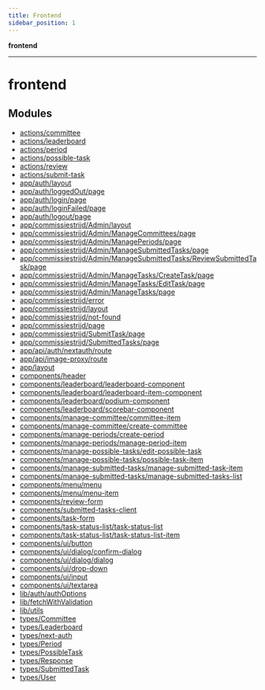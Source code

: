 ```yaml
---
title: Frontend
sidebar_position: 1
---
```


**frontend**

***

# frontend

## Modules

- [actions/committee](./Frontend/actions/committee)
- [actions/leaderboard](./Frontend/actions/leaderboard)
- [actions/period](./Frontend/actions/period)
- [actions/possible-task](./Frontend/actions/possible-task)
- [actions/review](./Frontend/actions/review)
- [actions/submit-task](./Frontend/actions/submit-task)
- [app/auth/layout](./Frontend/app/auth/layout)
- [app/auth/loggedOut/page](./Frontend/app/auth/loggedOut/page)
- [app/auth/login/page](./Frontend/app/auth/login/page)
- [app/auth/loginFailed/page](./Frontend/app/auth/loginFailed/page)
- [app/auth/logout/page](./Frontend/app/auth/logout/page)
- [app/commissiestrijd/Admin/layout](./Frontend/app/commissiestrijd/Admin/layout)
- [app/commissiestrijd/Admin/ManageCommittees/page](./Frontend/app/commissiestrijd/Admin/ManageCommittees/page)
- [app/commissiestrijd/Admin/ManagePeriods/page](./Frontend/app/commissiestrijd/Admin/ManagePeriods/page)
- [app/commissiestrijd/Admin/ManageSubmittedTasks/page](./Frontend/app/commissiestrijd/Admin/ManageSubmittedTasks/page)
- [app/commissiestrijd/Admin/ManageSubmittedTasks/ReviewSubmittedTask/page](./Frontend/app/commissiestrijd/Admin/ManageSubmittedTasks/ReviewSubmittedTask/page)
- [app/commissiestrijd/Admin/ManageTasks/CreateTask/page](./Frontend/app/commissiestrijd/Admin/ManageTasks/CreateTask/page)
- [app/commissiestrijd/Admin/ManageTasks/EditTask/page](./Frontend/app/commissiestrijd/Admin/ManageTasks/EditTask/page)
- [app/commissiestrijd/Admin/ManageTasks/page](./Frontend/app/commissiestrijd/Admin/ManageTasks/page)
- [app/commissiestrijd/error](./Frontend/app/commissiestrijd/error)
- [app/commissiestrijd/layout](./Frontend/app/commissiestrijd/layout)
- [app/commissiestrijd/not-found](./Frontend/app/commissiestrijd/not-found)
- [app/commissiestrijd/page](./Frontend/app/commissiestrijd/page)
- [app/commissiestrijd/SubmitTask/page](./Frontend/app/commissiestrijd/SubmitTask/page)
- [app/commissiestrijd/SubmittedTasks/page](./Frontend/app/commissiestrijd/SubmittedTasks/page)
- [app/api/auth/nextauth/route](./Frontend/app/api/auth/nextauth/route)
- [app/api/image-proxy/route](./Frontend/app/api/image-proxy/route)
- [app/layout](./Frontend/app/layout)
- [components/header](./Frontend/components/header)
- [components/leaderboard/leaderboard-component](./Frontend/components/leaderboard/leaderboard-component)
- [components/leaderboard/leaderboard-item-component](./Frontend/components/leaderboard/leaderboard-item-component)
- [components/leaderboard/podium-component](./Frontend/components/leaderboard/podium-component)
- [components/leaderboard/scorebar-component](./Frontend/components/leaderboard/scorebar-component)
- [components/manage-committee/committee-item](./Frontend/components/manage-committee/committee-item)
- [components/manage-committee/create-committee](./Frontend/components/manage-committee/create-committee)
- [components/manage-periods/create-period](./Frontend/components/manage-periods/create-period)
- [components/manage-periods/manage-period-item](./Frontend/components/manage-periods/manage-period-item)
- [components/manage-possible-tasks/edit-possible-task](./Frontend/components/manage-possible-tasks/edit-possible-task)
- [components/manage-possible-tasks/possible-task-item](./Frontend/components/manage-possible-tasks/possible-task-item)
- [components/manage-submitted-tasks/manage-submitted-task-item](./Frontend/components/manage-submitted-tasks/manage-submitted-task-item)
- [components/manage-submitted-tasks/manage-submitted-tasks-list](./Frontend/components/manage-submitted-tasks/manage-submitted-tasks-list)
- [components/menu/menu](./Frontend/components/menu/menu)
- [components/menu/menu-item](./Frontend/components/menu/menu-item)
- [components/review-form](./Frontend/components/review-form)
- [components/submitted-tasks-client](./Frontend/components/submitted-tasks-client)
- [components/task-form](./Frontend/components/task-form)
- [components/task-status-list/task-status-list](./Frontend/components/task-status-list/task-status-list)
- [components/task-status-list/task-status-list-item](./Frontend/components/task-status-list/task-status-list-item)
- [components/ui/button](./Frontend/components/ui/button)
- [components/ui/dialog/confirm-dialog](./Frontend/components/ui/dialog/confirm-dialog)
- [components/ui/dialog/dialog](./Frontend/components/ui/dialog/dialog)
- [components/ui/drop-down](./Frontend/components/ui/drop-down)
- [components/ui/input](./Frontend/components/ui/input)
- [components/ui/textarea](./Frontend/components/ui/textarea)
- [lib/auth/authOptions](./Frontend/lib/auth/authOptions)
- [lib/fetchWithValidation](./Frontend/lib/fetchWithValidation)
- [lib/utils](./Frontend/lib/utils)
- [types/Committee](./Frontend/types/Committee)
- [types/Leaderboard](./Frontend/types/Leaderboard)
- [types/next-auth](./Frontend/types/next-auth)
- [types/Period](./Frontend/types/Period)
- [types/PossibleTask](./Frontend/types/PossibleTask)
- [types/Response](./Frontend/types/Response)
- [types/SubmittedTask](./Frontend/types/SubmittedTask)
- [types/User](./Frontend/types/User)
